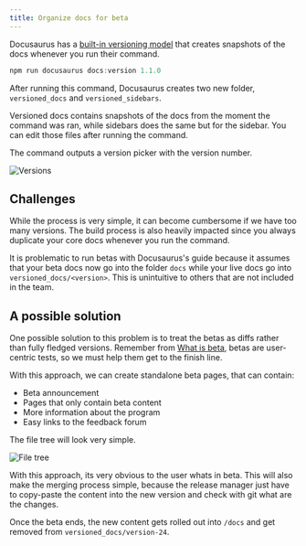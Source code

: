 ```yaml
---
title: Organize docs for beta
---
```


Docusaurus has a [built-in versioning model](https://docusaurus.io/docs/versioning) that creates snapshots of the docs whenever you run their command. 

```javascript
npm run docusaurus docs:version 1.1.0
```

After running this command, Docusaurus creates two new folder, `versioned_docs` and `versioned_sidebars`. 

Versioned docs contains snapshots of the docs from the moment the command was ran, while sidebars does the same but for the sidebar. You can edit those files after running the command. 

The command outputs a version picker with the version number.

![Versions](./label.png)

## Challenges

While the process is very simple, it can become cumbersome if we have too many versions. The build process is also heavily impacted since you always duplicate your core docs whenever you run the command. 

It is problematic to run betas with Docusaurus's guide because it assumes that your beta docs now go into the folder `docs` while your live docs go into `versioned_docs/<version>`. This is unintuitive to others that are not included in the team. 

## A possible solution

One possible solution to this problem is to treat the betas as diffs rather than fully fledged versions. Remember from [What is beta](../what-is-beta), betas are user-centric tests, so we must help them get to the finish line. 

With this approach, we can create standalone beta pages, that can contain:

- Beta announcement
- Pages that only contain beta content
- More information about the program
- Easy links to the feedback forum

The file tree will look very simple.

![File tree](./file-tree.png)

With this approach, its very obvious to the user whats in beta. This will also make the merging process simple, because the release manager just have to copy-paste the content into the new version and check with git what are the changes. 

Once the beta ends, the new content gets rolled out into `/docs` and get removed from `versioned_docs/version-24`.